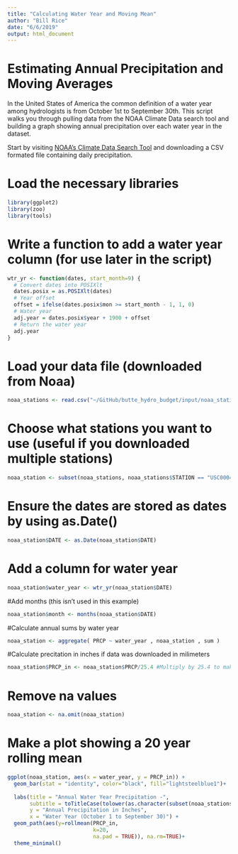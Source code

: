 ```yaml
---
title: "Calculating Water Year and Moving Mean"
author: "Bill Rice"
date: "6/6/2019"
output: html_document
---
```


# Estimating Annual Precipitation and Moving Averages

In the United States of America the common definition of a water year among hydrologists is from October 1st to September 30th. This script walks you through pulling data from the NOAA Climate Data search tool and building a graph showing annual precipitation over each water year in the dataset.

Start by visiting [NOAA's Climate Data Search Tool](https://www.ncdc.noaa.gov/cdo-web/search?datasetid=GHCND) and downloading a CSV formated file containing daily precipitation.

# Load the necessary libraries

```r

library(ggplot2)
library(zoo)
library(tools)
```

# Write a function to add a water year column (for use later in the script)
```r
wtr_yr <- function(dates, start_month=9) {
  # Convert dates into POSIXlt
  dates.posix = as.POSIXlt(dates)
  # Year offset
  offset = ifelse(dates.posix$mon >= start_month - 1, 1, 0)
  # Water year
  adj.year = dates.posix$year + 1900 + offset
  # Return the water year
  adj.year
}
```

# Load your data file (downloaded from Noaa)
```r
noaa_stations <- read.csv("~/GitHub/butte_hydro_budget/input/noaa_stations.csv", header=TRUE)
```

# Choose what stations you want to use (useful if you downloaded multiple stations)
```r
noaa_station <- subset(noaa_stations, noaa_stations$STATION == "USC00045941")
```

# Ensure the dates are stored as dates by using as.Date()
```r
noaa_station$DATE <- as.Date(noaa_station$DATE)
```

# Add a column for water year 
```r
noaa_station$water_year <- wtr_yr(noaa_station$DATE)
```
#Add months (this isn't used in this example)
```r
noaa_station$month <- months(noaa_station$DATE)
```
#Calculate annual sums by water year
```r
noaa_station <- aggregate( PRCP ~ water_year , noaa_station , sum )
```

#Calculate precitation in inches if data was downloaded in milimeters
```r
noaa_station$PRCP_in <- noaa_station$PRCP/25.4 #Multiply by 25.4 to make mm into inches (if desired)
```

# Remove na values
```r
noaa_station <- na.omit(noaa_station)
```

# Make a plot showing a 20 year rolling mean
```r
ggplot(noaa_station, aes(x = water_year, y = PRCP_in)) +
  geom_bar(stat = "identity", color="black", fill="lightsteelblue1")+
  
  labs(title = "Annual Water Year Precipitation -",
       subtitle = toTitleCase(tolower(as.character(subset(noaa_stations, noaa_stations$STATION == "USC00045941")$NAME[1]))),
       y = "Annual Precipitation in Inches",
       x = "Water Year (October 1 to September 30)") + 
  geom_path(aes(y=rollmean(PRCP_in, 
                           k=20, 
                           na.pad = TRUE)), na.rm=TRUE)+
  theme_minimal()
```